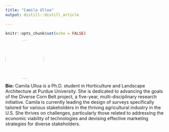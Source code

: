 ```yaml
---
title: "Camila Ulloa"
output: distill::distill_article

---
```


```r
knitr::opts_chunk$set(echo = FALSE)
```


:::float-left

<img src="images/Camila_Ulloa.jpg" style="width: 120px; height: 120px; object-fit: cover; border-radius: 50%;">

**Bio:** Camila Ulloa is a Ph.D. student in Horticulture and Landscape Architecture at Purdue University. She is dedicated to advancing the goals of the Diverse Corn Belt project, a five-year, multi-disciplinary research initiative. Camila is currently leading the design of surveys specifically tailored for various stakeholders in the thriving agricultural industry in the U.S. She thrives on challenges, particularly those related to addressing the economic viability of technologies and devising effective marketing strategies for diverse stakeholders.


:::









